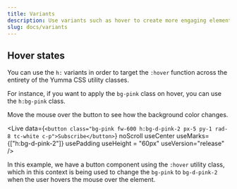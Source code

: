 ```yaml
---
title: Variants
description: Use variants such as hover to create more engaging elements.
slug: docs/variants
---
```


## Hover states

You can use the `h:` variants in order to target the `:hover` function across the entirety of the Yumma CSS utility classes.

For instance, if you want to apply the `bg-pink` class on hover, you can use the `h:bg-pink` class.

<Hover>
  Move the mouse over the button to see how the background color changes.
</Hover>

<Live
  data={`<button class="bg-pink fw-600 h:bg-d-pink-2 px-5 py-1 rad-8 tc-white c-p">Subscribe</button>`}
  noScroll
  useCenter
  useMarks={["h:bg-d-pink-2"]}
  usePadding
  useHeight = "60px" 
  useVersion="release"
/>

In this example, we have a button component using the `:hover` utility class, which in this context is being used to change the `bg-pink` to `bg-d-pink-2` when the user hovers the mouse over the element.
